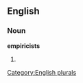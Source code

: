 ==English==

===Noun===
'''empiricists'''

# {{plural of|[[empiricist]]}}

[[Category:English plurals]]